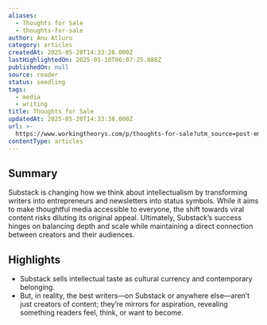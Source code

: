```yaml
---
aliases:
  - Thoughts for Sale
  - thoughts-for-sale
author: Anu Atluru
category: articles
createdAt: 2025-05-20T14:33:28.000Z
lastHighlightedOn: 2025-05-18T06:07:25.888Z
publishedOn: null
source: reader
status: seedling
tags:
  - media
  - writing
title: Thoughts for Sale
updatedAt: 2025-05-20T14:33:38.000Z
url: >-
  https://www.workingtheorys.com/p/thoughts-for-sale?utm_source=post-email-title&publication_id=22717&post_id=151860244&utm_campaign=email-post-title&isFreemail=true&r=og9hp&triedRedirect=true&utm_medium=email
contentType: articles
---
```

## Summary

Substack is changing how we think about intellectualism by transforming writers into entrepreneurs and newsletters into status symbols. While it aims to make thoughtful media accessible to everyone, the shift towards viral content risks diluting its original appeal. Ultimately, Substack’s success hinges on balancing depth and scale while maintaining a direct connection between creators and their audiences.

## Highlights

- Substack sells intellectual taste as cultural currency and contemporary belonging.
- But, in reality, the best writers—on Substack or anywhere else—aren’t just creators of content; they’re mirrors for aspiration, revealing something readers feel, think, or want to become.
